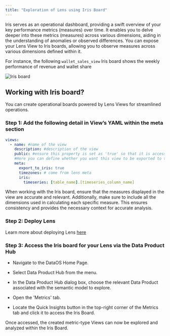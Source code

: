 ```yaml
---
title: "Exploration of Lens using Iris Board"
---
```


Iris serves as an operational dashboard, providing a swift overview of your key performance metrics (measures) over time. It enables you to delve deeper into these metrics (measures) across various dimensions, aiding in the understanding of anomalies or observed differences. You can expose your Lens View to Iris boards, allowing you to observe measures across various dimensions defined within it.

For instance, the following `wallet_sales_view` Iris board shows the weekly performance of revenue and wallet share

![Iris board](https://mintlify.s3.us-west-1.amazonaws.com/dataosinfo/resources/lens/consumption_of_deployed_lens/iris/iris_board.png)

## Working with Iris board?

You can create operational boards powered by Lens Views for streamlined operations.

### **Step 1: Add the following detail in View’s YAML within the meta section**

```yaml
views:
  - name: #name of the view 
    description: #description of the view
    public: #ensure this property is set as 'true' so that it is accessible for the consumer
    #Here you can define whether you want this view to be exported to the Iris board
    meta:
      export_to_iris: true
      timezones: # come from lens meta
      iris:
        timeseries: [table_name].[timeseries_column_name]
```

<Info>
  When working with the Iris board, ensure that the measures displayed in the view are accurate and relevant. Additionally, make sure to include all the dimensions used in calculating each specific measure. This ensures consistency and provides the necessary context for accurate analysis.
</Info>

### **Step 2: Deploy Lens**

Learn more about deploying Lens [here](/resources/lens/lens_deployment/)

### **Step 3: Access the Iris board for your Lens via the Data Product Hub**

* Navigate to the DataOS Home Page.

* Select Data Product Hub from the menu.

* In the Data Product Hub dialog box, choose the relevant Data Product associated with the semantic model to explore.

* Open the 'Metrics' tab.

* Locate the Quick Insights button in the top-right corner of the Metrics tab and click it to access the Iris Board.

Once accessed, the created metric-type Views can now be explored and analyzed within the Iris Board.